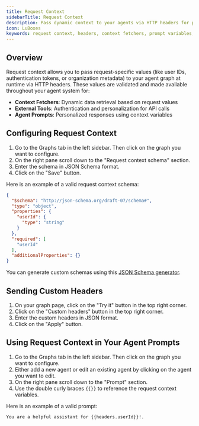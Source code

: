 ```yaml
---
title: Request Context
sidebarTitle: Request Context
description: Pass dynamic context to your agents via HTTP headers for personalized interactions
icon: LuBoxes
keywords: request context, headers, context fetchers, prompt variables, personalization
---
```



## Overview

Request context allows you to pass request-specific values (like user IDs, authentication tokens, or organization metadata) to your agent graph at runtime via HTTP headers. These values are validated and made available throughout your agent system for:

- **Context Fetchers**: Dynamic data retrieval based on request values
- **External Tools**: Authentication and personalization for API calls
- **Agent Prompts**: Personalized responses using context variables

## Configuring Request Context

1. Go to the Graphs tab in the left sidebar. Then click on the graph you want to configure.
2. On the right pane scroll down to the "Request context schema" section.
3. Enter the schema in JSON Schema format.
4. Click on the "Save" button.

Here is an example of a valid request context schema:
```json
{
  "$schema": "http://json-schema.org/draft-07/schema#",
  "type": "object",
  "properties": {
    "userId": {
      "type": "string"
    }
  },
  "required": [
    "userId"
  ],
  "additionalProperties": {}
}
```

You can generate custom schemas using this [JSON Schema generator](https://transform.tools/json-to-json-schema).

## Sending Custom Headers

1. On your graph page, click on the "Try it" button in the top right corner.
2. Click on the "Custom headers" button in the top right corner.
3. Enter the custom headers in JSON format.
4. Click on the "Apply" button.

## Using Request Context in Your Agent Prompts

1. Go to the Graphs tab in the left sidebar. Then click on the graph you want to configure.
2. Either add a new agent or edit an existing agent by clicking on the agent you want to edit.
3. On the right pane scroll down to the "Prompt" section.
4. Use the double curly braces `{{}}` to reference the request context variables.

Here is an example of a valid prompt:
```text
You are a helpful assistant for {{headers.userId}}!.
```